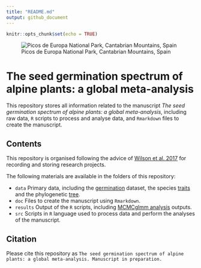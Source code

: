 ```yaml
---
title: "README.md"
output: github_document
---
```


```r
knitr::opts_chunk$set(echo = TRUE)
```

![Picos de Europa National Park, Cantabrian Mountains, Spain](Picos de Europa.jpg)

# The seed germination spectrum of alpine plants: a global meta-analysis

This repository stores all information related to the manuscript *The seed germination spectrum of alpine plants: a global meta-analysis*, including raw data, `R` scripts to process and analyse data, and `Rmarkdown` files to create the manuscript.

## Contents

This repository is organised following the advice of [Wilson et al. 2017](https://doi.org/10.1371/journal.pcbi.1005510) for recording and storing research projects.

The following materials are available in the folders of this repository:

* `data` Primary data, including the [germination](https://github.com/efernandezpascual/alpineseeds/blob/master/data/germination.csv) dataset, the species [traits](https://github.com/efernandezpascual/alpineseeds/blob/master/data/traits.csv) and the phylogenetic [tree](https://github.com/efernandezpascual/alpineseeds/blob/master/data/ALPINE.tree.pdf).
* `doc` Files to create the manuscript using `Rmarkdown`.
* `results` Output of the `R` scripts, including [MCMCglmm analysis](https://github.com/efernandezpascual/alpineseeds/tree/master/results/MCMCglmm) outputs.
* `src` Scripts in `R` language used to process data and perform the analyses of the manuscript.

## Citation

Please cite this repository as `The seed germination spectrum of alpine plants: a global meta-analysis. Manuscript in preparation.`